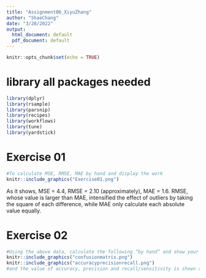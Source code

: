```yaml
---
title: "Assignment06_XiyuZhang"
author: "ShaeChang"
date: "3/28/2022"
output:
  html_document: default
  pdf_document: default
---
```


```r
knitr::opts_chunk$set(echo = TRUE)
```

# library all packages needed
```r
library(dplyr)
library(rsample)
library(parsnip)
library(recipes)
library(workflows)
library(tune)
library(yardstick)
```
\newpage

# Exercise 01
```r
#To calculate MSE, RMSE, MAE by hand and display the work
knitr::include_graphics("Exercise01.png")
```

As it shows, MSE = 4.4, RMSE = 2.10 (approximately), MAE = 1.6.
RMSE, whose value is larger than MAE, intensified the effect of outliers by taking the square of each difference, while MAE only calculate each absolute value equally. 


# Exercise 02
```r
#Using the above data, calculate the following “by hand” and show your work.
knitr::include_graphics("confusionmatrix.png")
knitr::include_graphics("accuracyprecisionrecall.png")
#and the value of accuracy, precision and recall/sensitivity is shown as below.
```



